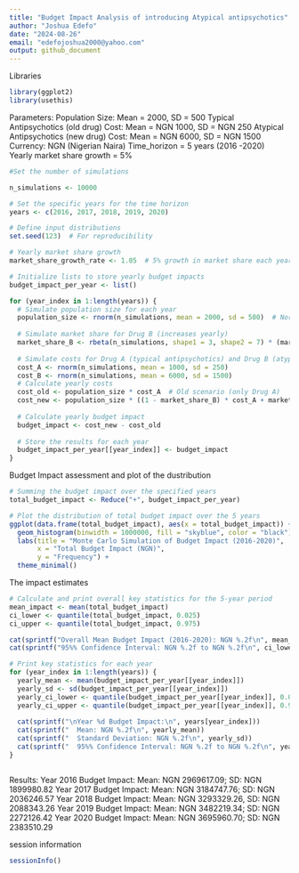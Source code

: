 ```yaml
---
title: "Budget Impact Analysis of introducing Atypical antipsychotics"
author: "Joshua Edefo"
date: "2024-08-26"
email: "edefojoshua2000@yahoo.com"
output: github_document
---
```

Libraries

```r
library(ggplot2)
library(usethis)
```
Parameters:
Population Size: Mean = 2000, SD = 500
Typical Antipsychotics (old drug) Cost: Mean = NGN 1000, SD = NGN 250
Atypical Antipsychotics (new drug) Cost: Mean = NGN 6000, SD = NGN 1500
Currency: NGN (Nigerian Naira)
Time_horizon =  5 years (2016 -2020)
Yearly market share growth = 5%

```r

#Set the number of simulations

n_simulations <- 10000

# Set the specific years for the time horizon
years <- c(2016, 2017, 2018, 2019, 2020)

# Define input distributions
set.seed(123)  # For reproducibility

# Yearly market share growth
market_share_growth_rate <- 1.05  # 5% growth in market share each year (you can adjust this)

# Initialize lists to store yearly budget impacts
budget_impact_per_year <- list()

for (year_index in 1:length(years)) {
  # Simulate population size for each year
  population_size <- rnorm(n_simulations, mean = 2000, sd = 500)  # Normal distribution for patient #population
  
  # Simulate market share for Drug B (increases yearly)
  market_share_B <- rbeta(n_simulations, shape1 = 3, shape2 = 7) * (market_share_growth_rate ^ (year_index - 1))
  
  # Simulate costs for Drug A (typical antipsychotics) and Drug B (atypical antipsychotics)
  cost_A <- rnorm(n_simulations, mean = 1000, sd = 250)
  cost_B <- rnorm(n_simulations, mean = 6000, sd = 1500)
  # Calculate yearly costs
  cost_old <- population_size * cost_A  # Old scenario (only Drug A)
  cost_new <- population_size * ((1 - market_share_B) * cost_A + market_share_B * cost_B)  # New scenario (Drug A and B)
  
  # Calculate yearly budget impact
  budget_impact <- cost_new - cost_old
  
  # Store the results for each year
  budget_impact_per_year[[year_index]] <- budget_impact
}
```

Budget Impact assessment and plot of the dustribution

```r

# Summing the budget impact over the specified years
total_budget_impact <- Reduce("+", budget_impact_per_year)

# Plot the distribution of total budget impact over the 5 years
ggplot(data.frame(total_budget_impact), aes(x = total_budget_impact)) +
  geom_histogram(binwidth = 1000000, fill = "skyblue", color = "black") +
  labs(title = "Monte Carlo Simulation of Budget Impact (2016-2020)",
       x = "Total Budget Impact (NGN)",
       y = "Frequency") +
  theme_minimal()


```


The impact estimates

```r
# Calculate and print overall key statistics for the 5-year period
mean_impact <- mean(total_budget_impact)
ci_lower <- quantile(total_budget_impact, 0.025)
ci_upper <- quantile(total_budget_impact, 0.975)

cat(sprintf("Overall Mean Budget Impact (2016-2020): NGN %.2f\n", mean_impact))
cat(sprintf("95%% Confidence Interval: NGN %.2f to NGN %.2f\n", ci_lower, ci_upper))

# Print key statistics for each year
for (year_index in 1:length(years)) {
  yearly_mean <- mean(budget_impact_per_year[[year_index]])
  yearly_sd <- sd(budget_impact_per_year[[year_index]])
  yearly_ci_lower <- quantile(budget_impact_per_year[[year_index]], 0.025)
  yearly_ci_upper <- quantile(budget_impact_per_year[[year_index]], 0.975)
  
  cat(sprintf("\nYear %d Budget Impact:\n", years[year_index]))
  cat(sprintf("  Mean: NGN %.2f\n", yearly_mean))
  cat(sprintf("  Standard Deviation: NGN %.2f\n", yearly_sd))
  cat(sprintf("  95%% Confidence Interval: NGN %.2f to NGN %.2f\n", yearly_ci_lower, yearly_ci_upper))
}



```
Results:
Year 2016 Budget Impact: Mean: NGN 2969617.09; SD: NGN 1899980.82
Year 2017 Budget Impact: Mean: NGN 3184747.76; SD: NGN 2036246.57
Year 2018 Budget Impact: Mean: NGN 3293329.26, SD: NGN 2088343.26
Year 2019 Budget Impact: Mean: NGN 3482219.34;  SD: NGN 2272126.42
Year 2020 Budget Impact: Mean: NGN 3695960.70; SD: NGN 2383510.29

  
session information

```r
sessionInfo()

```